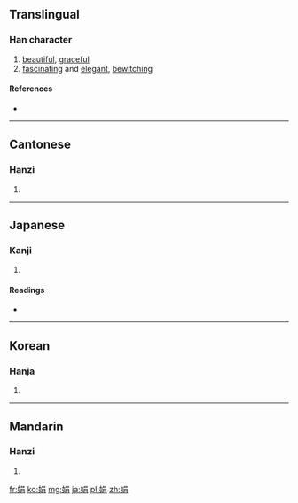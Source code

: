 {{also|姢}}
==Translingual==

===Han character===
{{Han char|rn=38|rad=女|as=07|sn=10|four=4642<sub>7</sub>|canj=女口月 (VRB)}}

# [[beautiful]], [[graceful]]
# [[fascinating]] and [[elegant]], [[bewitching]]

====References====
* {{Han ref|kx=0262.330|dkj=06321|dj=0529.300|hdz=21052.010|uh=5A1F|ud=23071|bh=AE53|bd=44627}}

----

==Cantonese==

===Hanzi===
{{yue-hanzi|jyut=|y=[[gyun1]]}}

# {{defn|lang=yue|sort=女07}}

----

==Japanese==

===Kanji===
{{ja-kanji|grade=|rs=女07}}

# {{defn|lang=ja|sort=女07}}

====Readings====
* {{ja-readings|on=[[けん]] (ken), [[えん]] (en)|kun=[[あでやか]] (adeyaka), [[しなやか]] (shinayaka), [[こびる]] (kobiru)}}

----

==Korean==

===Hanja===
{{ko-hanja|hangeul=연|rv=yeon|mr=yŏn}}

# {{defn|lang=ko|sort=女07}}

----

==Mandarin==

===Hanzi===
{{cmn-hanzi|pin=[[juān]] ([[juan1]])|wg=[[chüan]]<sup>1</sup>}}

# {{defn|lang=cmn|sort=女07}}

[[fr:娟]]
[[ko:娟]]
[[mg:娟]]
[[ja:娟]]
[[pl:娟]]
[[zh:娟]]